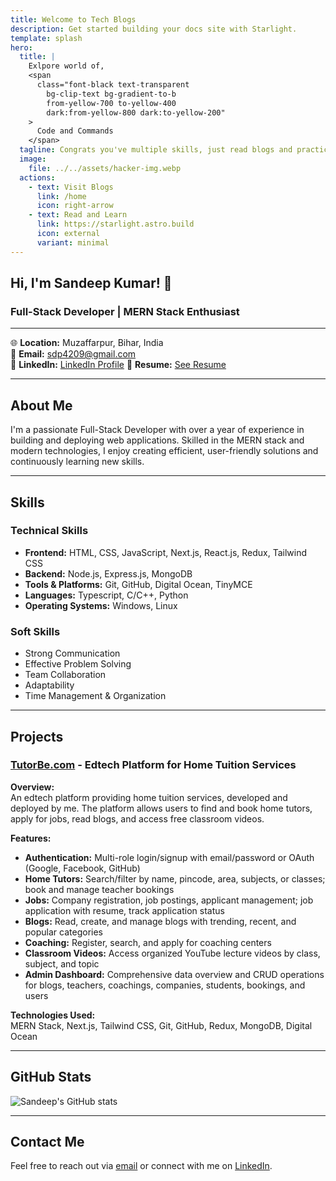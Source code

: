```yaml
---
title: Welcome to Tech Blogs
description: Get started building your docs site with Starlight.
template: splash
hero:
  title: |
    Exlpore world of,
    <span
      class="font-black text-transparent
        bg-clip-text bg-gradient-to-b
        from-yellow-700 to-yellow-400
        dark:from-yellow-800 dark:to-yellow-200"
    >
      Code and Commands
    </span>
  tagline: Congrats you've multiple skills, just read blogs and practice codes and commands
  image:
    file: ../../assets/hacker-img.webp
  actions:
    - text: Visit Blogs
      link: /home
      icon: right-arrow
    - text: Read and Learn
      link: https://starlight.astro.build
      icon: external
      variant: minimal
---
```





## Hi, I'm Sandeep Kumar! 👋

### Full-Stack Developer | MERN Stack Enthusiast

---

🌐 **Location:** Muzaffarpur, Bihar, India  
📧 **Email:** sdp4209@gmail.com  
🔗 **LinkedIn:** [LinkedIn Profile](https://www.linkedin.com/in/sandeepkumarofficial/)
🔗 **Resume:** [See Resume](https://drive.google.com/file/d/13Xdei9a0chsrU-PYGQSD4EiKixa7VviD/view?usp=sharing)

---

## About Me

I'm a passionate Full-Stack Developer with over a year of experience in building and deploying web applications. Skilled in the MERN stack and modern technologies, I enjoy creating efficient, user-friendly solutions and continuously learning new skills.

---

## Skills

### Technical Skills

- **Frontend:** HTML, CSS, JavaScript, Next.js, React.js, Redux, Tailwind CSS
- **Backend:** Node.js, Express.js, MongoDB
- **Tools & Platforms:** Git, GitHub, Digital Ocean, TinyMCE
- **Languages:** Typescript, C/C++, Python
- **Operating Systems:** Windows, Linux

### Soft Skills

- Strong Communication
- Effective Problem Solving
- Team Collaboration
- Adaptability
- Time Management & Organization

---

## Projects

### [TutorBe.com](https://www.tutorbe.com) - Edtech Platform for Home Tuition Services

**Overview:**  
An edtech platform providing home tuition services, developed and deployed by me. The platform allows users to find and book home tutors, apply for jobs, read blogs, and access free classroom videos.

**Features:**  
- **Authentication:** Multi-role login/signup with email/password or OAuth (Google, Facebook, GitHub)
- **Home Tutors:** Search/filter by name, pincode, area, subjects, or classes; book and manage teacher bookings
- **Jobs:** Company registration, job postings, applicant management; job application with resume, track application status
- **Blogs:** Read, create, and manage blogs with trending, recent, and popular categories
- **Coaching:** Register, search, and apply for coaching centers
- **Classroom Videos:** Access organized YouTube lecture videos by class, subject, and topic
- **Admin Dashboard:** Comprehensive data overview and CRUD operations for blogs, teachers, coachings, companies, students, bookings, and users

**Technologies Used:**  
MERN Stack, Next.js, Tailwind CSS, Git, GitHub, Redux, MongoDB, Digital Ocean

---

## GitHub Stats

![Sandeep's GitHub stats](https://github-readme-stats.vercel.app/api?username=creativeSandeepKumar&show_icons=true&theme=radical)

---

## Contact Me

Feel free to reach out via [email](mailto:sdp4209@gmail.com) or connect with me on [LinkedIn](https://www.linkedin.com/in/sandeepkumarofficial/).
